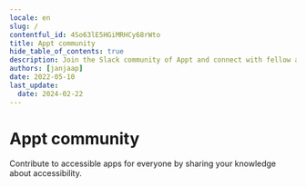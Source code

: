 ```yaml
---
locale: en
slug: /
contentful_id: 4So63lE5HGiMRHCy68rWto
title: Appt community
hide_table_of_contents: true
description: Join the Slack community of Appt and connect with fellow app accessibility enthousiasts.
authors: [janjaap]
date: 2022-05-10
last_update:
  date: 2024-02-22
---
```


# Appt community

Contribute to accessible apps for everyone by sharing your knowledge about accessibility.

<CustomLink url="https://appt.li/slack" label="Join our Slack workspace" external={true} appearance="primary button" />
<CustomLink url="https://appt.li/github" label="Contribute code on Github" external={true} appearance="secondary button" />